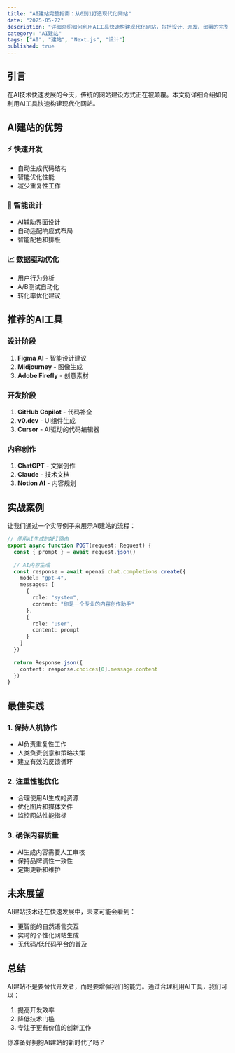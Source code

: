 ```yaml
---
title: "AI建站完整指南：从0到1打造现代化网站"
date: "2025-05-22"
description: "详细介绍如何利用AI工具快速构建现代化网站，包括设计、开发、部署的完整流程。"
category: "AI建站"
tags: ["AI", "建站", "Next.js", "设计"]
published: true
---
```


## 引言

在AI技术快速发展的今天，传统的网站建设方式正在被颠覆。本文将详细介绍如何利用AI工具快速构建现代化网站。

## AI建站的优势

### ⚡ 快速开发
- 自动生成代码结构
- 智能优化性能
- 减少重复性工作

### 🎨 智能设计
- AI辅助界面设计
- 自动适配响应式布局
- 智能配色和排版

### 📈 数据驱动优化
- 用户行为分析
- A/B测试自动化
- 转化率优化建议

## 推荐的AI工具

### 设计阶段
1. **Figma AI** - 智能设计建议
2. **Midjourney** - 图像生成
3. **Adobe Firefly** - 创意素材

### 开发阶段
1. **GitHub Copilot** - 代码补全
2. **v0.dev** - UI组件生成
3. **Cursor** - AI驱动的代码编辑器

### 内容创作
1. **ChatGPT** - 文案创作
2. **Claude** - 技术文档
3. **Notion AI** - 内容规划

## 实战案例

让我们通过一个实际例子来展示AI建站的流程：

```typescript
// 使用AI生成的API路由
export async function POST(request: Request) {
  const { prompt } = await request.json()
  
  // AI内容生成
  const response = await openai.chat.completions.create({
    model: "gpt-4",
    messages: [
      {
        role: "system",
        content: "你是一个专业的内容创作助手"
      },
      {
        role: "user", 
        content: prompt
      }
    ]
  })
  
  return Response.json({
    content: response.choices[0].message.content
  })
}
```

## 最佳实践

### 1. 保持人机协作
- AI负责重复性工作
- 人类负责创意和策略决策
- 建立有效的反馈循环

### 2. 注重性能优化
- 合理使用AI生成的资源
- 优化图片和媒体文件
- 监控网站性能指标

### 3. 确保内容质量
- AI生成内容需要人工审核
- 保持品牌调性一致性
- 定期更新和维护

## 未来展望

AI建站技术还在快速发展中，未来可能会看到：

- 更智能的自然语言交互
- 实时的个性化网站生成
- 无代码/低代码平台的普及

## 总结

AI建站不是要替代开发者，而是要增强我们的能力。通过合理利用AI工具，我们可以：

1. 提高开发效率
2. 降低技术门槛  
3. 专注于更有价值的创新工作

你准备好拥抱AI建站的新时代了吗？ 